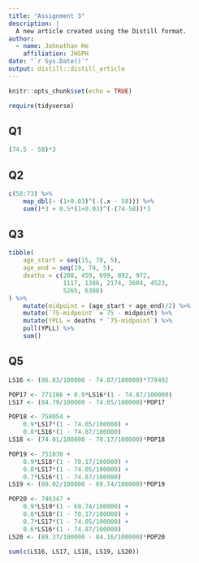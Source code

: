 ```yaml
---
title: "Assignment 3"
description: |
  A new article created using the Distill format.
author:
  - name: Johnathan He
    affiliation: JHSPH
date: "`r Sys.Date()`"
output: distill::distill_article
---
```



```r
knitr::opts_chunk$set(echo = TRUE)
```


```r
require(tidyverse)
```


## Q1


```r
(74.5 - 58)*3
```


## Q2


```r
c(58:73) %>% 
    map_dbl(~ (1+0.03)^(-(.x - 58))) %>% 
    sum()*3 + 0.5*(1+0.03)^(-(74-58))*3
```


## Q3


```r
tibble(
    age_start = seq(15, 70, 5),
    age_end = seq(19, 74, 5),
    deaths = c(208, 459, 699, 892, 972,
               1117, 1386, 2174, 3604, 4523,
               5265, 6388)
) %>% 
    mutate(midpoint = (age_start + age_end)/2) %>% 
    mutate(`75-midpoint` = 75 - midpoint) %>% 
    mutate(YPLL = deaths * `75-midpoint`) %>% 
    pull(YPLL) %>% 
    sum()
```


## Q5


```r
LS16 <- (86.83/100000 - 74.87/100000)*778492

POP17 <- 771286 + 0.9*LS16*(1 - 74.87/100000)
LS17 <- (84.79/100000 - 74.05/100000)*POP17

POP18 <- 758054 +
    0.9*LS17*(1 - 74.05/100000) +
    0.8*LS16*(1 - 74.87/100000)
LS18 <- (74.01/100000 - 70.17/100000)*POP18

POP19 <- 751030 +
    0.9*LS18*(1 - 70.17/100000) +
    0.8*LS17*(1 - 74.05/100000) +
    0.7*LS16*(1 - 74.87/100000)
LS19 <- (80.02/100000 - 69.74/100000)*POP19

POP20 <- 746347 +
    0.9*LS19*(1 - 69.74/100000) +
    0.8*LS18*(1 - 70.17/100000) +
    0.7*LS17*(1 - 74.05/100000) +
    0.6*LS16*(1 - 74.87/100000)
LS20 <- (89.37/100000 - 84.16/100000)*POP20

sum(c(LS16, LS17, LS18, LS19, LS20))
```


